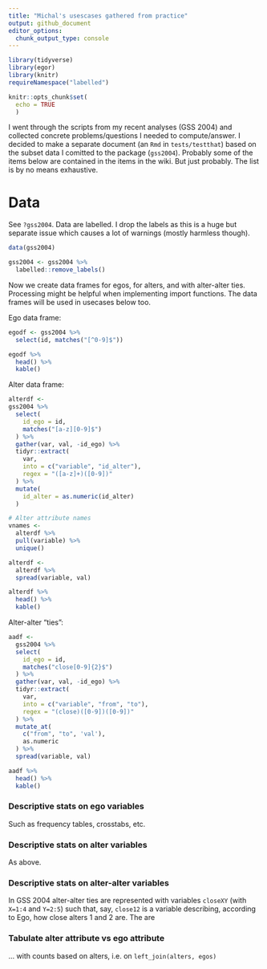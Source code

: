 ```yaml
---
title: "Michal's usescases gathered from practice"
output: github_document
editor_options: 
  chunk_output_type: console
---
```


```r
library(tidyverse)
library(egor)
library(knitr)
requireNamespace("labelled")

knitr::opts_chunk$set(
  echo = TRUE
  )
```


I went through the scripts from my recent analyses (GSS 2004) and collected concrete problems/questions I needed to compute/answer. I decided to make a separate document (an `Rmd` in `tests/testthat`) based on the subset data I comitted to the package (`gss2004`). Probably some of the items below are contained in the items in the wiki. But just probably. The list is by no means exhaustive.

# Data

See `?gss2004`. Data are labelled. I drop the labels as this is a huge but separate issue which causes a lot of warnings (mostly harmless though).

```r
data(gss2004)

gss2004 <- gss2004 %>%
  labelled::remove_labels()
```




Now we create data frames for egos, for alters, and with alter-alter ties. Processing might be helpful when implementing import functions. The data frames will be used in usecases below too.

Ego data frame:

```r
egodf <- gss2004 %>%
  select(id, matches("[^0-9]$"))

egodf %>%
  head() %>%
  kable()
```

Alter data frame:

```r
alterdf <-
gss2004 %>%
  select(
    id_ego = id,
    matches("[a-z][0-9]$")
  ) %>%
  gather(var, val, -id_ego) %>%
  tidyr::extract(
    var, 
    into = c("variable", "id_alter"),
    regex = "([a-z]+)([0-9])"
  ) %>%
  mutate(
    id_alter = as.numeric(id_alter)
  )

# Alter attribute names
vnames <-
  alterdf %>%
  pull(variable) %>%
  unique()

alterdf <-
  alterdf %>%
  spread(variable, val)

alterdf %>%
  head() %>%
  kable()
```

Alter-alter "ties":

```r
aadf <-
  gss2004 %>%
  select(
    id_ego = id,
    matches("close[0-9]{2}$")
  ) %>%
  gather(var, val, -id_ego) %>%
  tidyr::extract(
    var,
    into = c("variable", "from", "to"),
    regex = "(close)([0-9])([0-9])"
  ) %>%
  mutate_at(
    c("from", "to", 'val'),
    as.numeric
  ) %>%
  spread(variable, val)

aadf %>%
  head() %>%
  kable()

```


### Descriptive stats on ego variables

Such as frequency tables, crosstabs, etc.


### Descriptive stats on alter variables

As above.

### Descriptive stats on alter-alter variables

In GSS 2004 alter-alter ties are represented with variables `closeXY` (with `X=1:4` and `Y=2:5`) such that, say, `close12` is a variable describing, according to Ego, how close alters 1 and 2 are. The are



### Tabulate alter attribute vs ego attribute

... with counts based on alters, i.e. on `left_join(alters, egos)`






